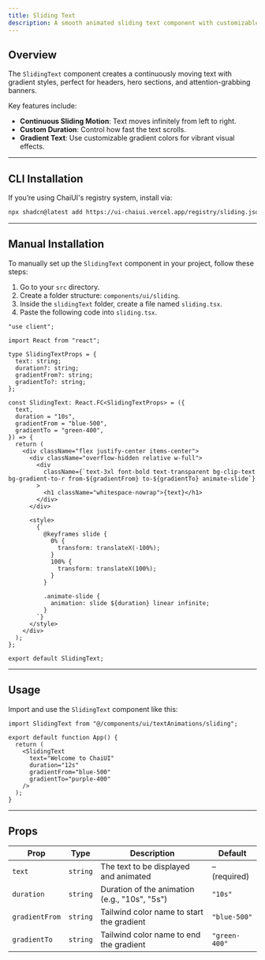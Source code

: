 ```yaml
---
title: Sliding Text
description: A smooth animated sliding text component with customizable gradient and speed for modern UIs.
---
```



## Overview

The `SlidingText` component creates a continuously moving text with gradient styles, perfect for headers, hero sections, and attention-grabbing banners.

Key features include:

- **Continuous Sliding Motion**: Text moves infinitely from left to right.
- **Custom Duration**: Control how fast the text scrolls.
- **Gradient Text**: Use customizable gradient colors for vibrant visual effects.

<ComponentPreview code={slidingTextCode}>
  <SlidingText text="Welcome to ChaiUI" />
</ComponentPreview>

---

## CLI Installation

If you’re using ChaiUI's registry system, install via:

```bash
npx shadcn@latest add https://ui-chaiui.vercel.app/registry/sliding.json
```

---
## Manual Installation

To manually set up the `SlidingText` component in your project, follow these steps:

1. Go to your `src` directory.
2. Create a folder structure: `components/ui/sliding`.
3. Inside the `slidingText` folder, create a file named `sliding.tsx`.
4. Paste the following code into `sliding.tsx`.

```tsx
"use client";

import React from "react";

type SlidingTextProps = {
  text: string;
  duration?: string; 
  gradientFrom?: string; 
  gradientTo?: string;   
};

const SlidingText: React.FC<SlidingTextProps> = ({
  text,
  duration = "10s",
  gradientFrom = "blue-500",
  gradientTo = "green-400",
}) => {
  return (
    <div className="flex justify-center items-center">
      <div className="overflow-hidden relative w-full">
        <div
          className={`text-3xl font-bold text-transparent bg-clip-text bg-gradient-to-r from-${gradientFrom} to-${gradientTo} animate-slide`}
        >
          <h1 className="whitespace-nowrap">{text}</h1>
        </div>
      </div>

      <style>
        {`
          @keyframes slide {
            0% {
              transform: translateX(-100%);
            }
            100% {
              transform: translateX(100%);
            }
          }

          .animate-slide {
            animation: slide ${duration} linear infinite;
          }
        `}
      </style>
    </div>
  );
};

export default SlidingText;

```

---

## Usage

Import and use the `SlidingText` component like this:

```tsx
import SlidingText from "@/components/ui/textAnimations/sliding";

export default function App() {
  return (
    <SlidingText
      text="Welcome to ChaiUI"
      duration="12s"
      gradientFrom="blue-500"
      gradientTo="purple-400"
    />
  );
}
```

---

## Props

| **Prop**        | **Type**   | **Description**                                          | **Default**     |
|------------------|------------|----------------------------------------------------------|------------------|
| `text`           | `string`   | The text to be displayed and animated                   | – (required)     |
| `duration`       | `string`   | Duration of the animation (e.g., "10s", "5s")           | `"10s"`          |
| `gradientFrom`   | `string`   | Tailwind color name to start the gradient               | `"blue-500"`     |
| `gradientTo`     | `string`   | Tailwind color name to end the gradient                 | `"green-400"`    |